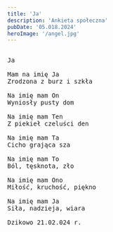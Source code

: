 ```yaml
---
title: 'Ja'
description: 'Ankieta społeczna'
pubDate: '05.018.2024'
heroImage: '/angel.jpg'
---
```

<pre>
  
Ja 

Mam na imię Ja
Zrodzona z burz i szkła

Na imię mam On
Wyniosły pusty dom

Na imię mam Ten
Z piekieł czeluści den

Na imię mam Ta
Cicho grająca sza

Na imię mam To
Ból, tęsknota, zło

Na imię mam Ono
Miłość, kruchość, piękno

Na imię mam Ja
Siła, nadzieja, wiara

Dzikowo 21.02.024 r.

</pre>
